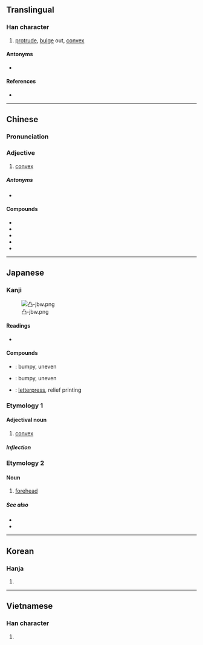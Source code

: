 {{character info/new}}
==Translingual==
{{stroke order|strokes=5}}
{{stroke order|strokes=5|type=jbw}}

===Han character===
{{Han char|rn=17|rad=凵|as=03|sn=5|four=77777|canj=BSS}}

# [[protrude]], [[bulge]] out, [[convex]]

====Antonyms====
* {{l|mul|凹}}

====References====
* {{Han ref|kx=0135.090|dkj=01809|dj=0301.050|hdz=10307.060|uh=51F8|ud=20984|bh=A559|bd=42329}}

----

==Chinese==
{{zh-forms}}

===Pronunciation===
{{zh-pron
|m=tū,tú,dié,1nb=standard in Mainland; variant in Taiwan,2nb=Taiwan,3nb=variant
|c=dat6
|h=pfs=thu̍t
|mn=qz,xm,zz:tu̍t/qz,xm,zz:thu̍t
|mc=y
|oc=y
|ma=Zh-tu.ogg
|cat=v,a
}}

===Adjective===
{{zh-adj}}

# [[convex]]

=====Antonyms=====
* {{zh-l|凹|concave}}

====Compounds====
* {{zh-l|凹凸}}
* {{zh-l|凸版}}
* {{zh-l|凸輪}}
* {{zh-l|凸面鏡}}
* {{zh-l|凸透鏡}}

{{zh-cat|Advanced}}

----

==Japanese==

===Kanji===
{{ja-kanji|grade=c|rs=凵03}}
[[File:凸-jbw.png|right|thumb]]

====Readings====
* {{ja-readings|on=[[とつ]] (totsu)|kun=[[でこ]] (deko)}}

====Compounds====
* {{ja-r|凹凸|おうとつ}}: bumpy, uneven
* {{ja-r|凸凹|でこぼこ}}: bumpy, uneven
* {{ja-r|凸版|とっぱん}}: [[letterpress]], relief printing

===Etymology 1===

====Adjectival noun====
{{ja-adj|infl=な|とつ}}

# [[convex]]

=====Inflection=====
{{ja-na|とつ}}

===Etymology 2===

====Noun====
{{ja-noun|でこ}}

# [[forehead]]

=====See also=====
* {{ja-r|額|ひたい}}
* {{ja-r|お凸|おでこ}}

----

==Korean==

===Hanja===
{{ko-hanja|hangeul=[[철]], [[돌]]|rv=cheol, dol|mr=ch'ŏl, tol}}

# {{defn|lang=ko|sort=凵03}}

----

==Vietnamese==

===Han character===
{{vi-hantu|[[đột]]|rs=凵03}}

# {{defn|lang=vi|sort=凵03}}